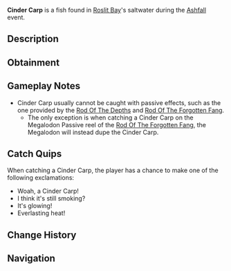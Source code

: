 {{FishInfobox
|image          = Cinder Carp.png
|rarity         = Limited
|event          = Ashfall
|sea            = First Sea
|location       = [[Ashfall]]
|sublocation    = 
|sources        = Fishing Rod
|nopassive      = 1
|radar_location = 
|xp             = 275
|weather        = Clear
|time           = 
|season         = 
|bait           = Minnow
|base_weight    = 8
|base_value     = 600
|weight_range   = 3
|base_chance    = 0.0005
|base_resil     = 60
}}
'''Cinder Carp''' is a {{Rarity|Limited}} fish found in [[Roslit Bay]]'s saltwater during the [[Ashfall]] event.

== Description ==
{{Description|Despite its small size, the Cinder Carp packs incomprehensible heat.|Bestiary Entry}}

== Obtainment ==
{{Description|Only can be caught during Ashfall.|Bestiary Hint}}
{{Fish Availability|
Roslit Bay/Ashfall
|top_rods      = 
Flimsy Rod\70597.95\209134.75;
Training Rod\69365.31\230166.42;
Great Rod of Oscar\52558.77\261187.78;
Leviathan's Fang Rod\50392.25\318313.68;
Astralhook Rod\49262.36\264840.51;
Firefly Rod\42413.31\362876.49;
Adventurer's Rod\36505.74\312611.13;
Fast Rod\36103.92\297594.55;
Rapid Rod\41393.1\292409.76;
Ethereal Prism Rod\49160.93\265154.91;
Seraphic Rod\47276.41\267827.58;
No-Life Rod\46681.13\276200.11;
Free Spirit Rod\45058.65\280805.19;
Challenger's Rod\44916.07\264674.81;
Rod Of The Forgotten Fang\44270.47\263750.01;
Trident Rod\44174.98\275298.17;
Blazebringer Rod\41329.65\249642.41;
Rod Of The Depths\39834\235547.24;
Rod Of The Exalted One\39248.08\229350.33;
Zeus Rod\38964.04\235353.45;
Verdant Shear Rod\38346.48\236706.73;
Depthseeker Rod\35100.54\218299.1;
Avalanche Rod\31687.29\197670;
Volcanic Rod\30359.53\183379.89;
Steady Rod\13614.5\65431.04
|recommended   = Training Rod
}}

== Gameplay Notes ==
* Cinder Carp usually cannot be caught with passive effects, such as the one provided by the [[Rod Of The Depths]] and [[Rod Of The Forgotten Fang]].
** The only exception is when catching a Cinder Carp on the Megalodon Passive reel of the [[Rod Of The Forgotten Fang]], the Megalodon will instead dupe the Cinder Carp.

== Catch Quips ==
When catching a Cinder Carp, the player has a chance to make one of the following exclamations:
* Woah, a Cinder Carp!
* I think it's still smoking?
* It's glowing!
* Everlasting heat!

== Change History ==
{{Change History|{{subst:Current Version}}}}

== Navigation ==
{{Fish Navbox|Ashfall}}